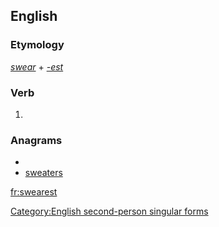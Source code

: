 ==English==

===Etymology===
''[[swear]]'' + ''[[-est]]''

===Verb===
{{en-verb form}}

# {{archaic}} {{form of|Second-person singular simple present form|swear}}

===Anagrams===
* {{alphagram|aeersstw}}
* [[sweaters#English|sweaters]]

[[Category:English second-person singular forms]]

[[fr:swearest]]